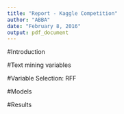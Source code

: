 ```yaml
---
title: "Report - Kaggle Competition"
author: "ABBA"
date: "February 8, 2016"
output: pdf_document
---
```



#Introduction


#Text mining variables



#Variable Selection: RFF



#Models 


#Results